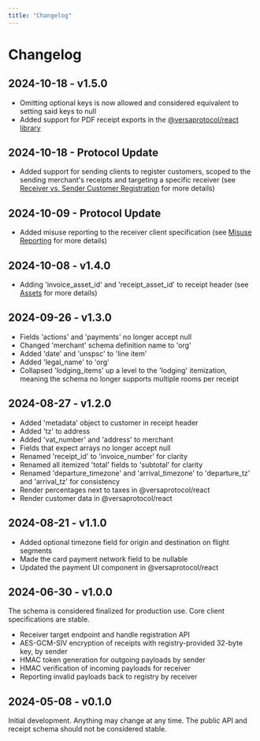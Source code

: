 ```yaml
---
title: "Changelog"
---
```


# Changelog

## 2024-10-18 - v1.5.0

- Omitting optional keys is now allowed and considered equivalent to setting said keys to null
- Added support for PDF receipt exports in the [@versaprotocol/react library](https://www.npmjs.com/package/@versaprotocol/react)

## 2024-10-18 - Protocol Update

- Added support for sending clients to register customers, scoped to the sending merchant's receipts and targeting a specific receiver (see [Receiver vs. Sender Customer Registration](/customer_registration#receiver-vs-sender-customer-registration) for more details)

## 2024-10-09 - Protocol Update

- Added misuse reporting to the receiver client specification (see [Misuse Reporting](/misuse_reporting) for more details)

## 2024-10-08 - v1.4.0

- Adding 'invoice_asset_id' and 'receipt_asset_id' to receipt header (see [Assets](/assets) for more details)

## 2024-09-26 - v1.3.0

- Fields 'actions' and 'payments' no longer accept null
- Changed 'merchant' schema definition name to 'org'
- Added 'date' and 'unspsc' to 'line item'
- Added 'legal_name' to 'org'
- Collapsed 'lodging_items' up a level to the 'lodging' itemization, meaning the schema no longer supports multiple rooms per receipt

## 2024-08-27 - v1.2.0

- Added 'metadata' object to customer in receipt header
- Added 'tz' to address
- Added 'vat_number' and 'address' to merchant
- Fields that expect arrays no longer accept null
- Renamed 'receipt_id' to 'invoice_number' for clarity
- Renamed all itemized 'total' fields to 'subtotal' for clarity
- Renamed 'departure_timezone' and 'arrival_timezone' to 'departure_tz' and 'arrival_tz' for consistency
- Render percentages next to taxes in @versaprotocol/react
- Render customer data in @versaprotocol/react

## 2024-08-21 - v1.1.0

- Added optional timezone field for origin and destination on flight segments
- Made the card payment network field to be nullable
- Updated the payment UI component in @versaprotocol/react

## 2024-06-30 - v1.0.0

The schema is considered finalized for production use. Core client specifications are stable.

- Receiver target endpoint and handle registration API
- AES-GCM-SIV encryption of receipts with registry-provided 32-byte key, by sender
- HMAC token generation for outgoing payloads by sender
- HMAC verification of incoming payloads for receiver
- Reporting invalid payloads back to registry by receiver

## 2024-05-08 - v0.1.0

Initial development. Anything may change at any time. The public API and receipt schema should not be considered stable.
